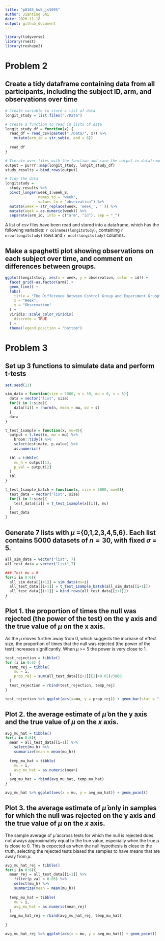 ```yaml
---
title: "p8105_hw5_js5095"
author: Jianting Shi
date: 2020-11-18
output: github_document
---
```


```r
library(tidyverse)
library(rvest)
library(reshape2)
```

# Problem 2

## Create a tidy dataframe containing data from all participants, including the subject ID, arm, and observations over time

```r
# Create variable to store a list of data
longit_study = list.files("./Data")

# Create a function to read in lists of data
longit_study_df = function(x) {
  read_df = read_csv(paste0("./Data/", x)) %>% 
    mutate(arm_id = str_sub(x, end = 6))
    
  read_df
}

# Iterate over files with the function and save the output in dataframe
output = purrr::map(longit_study, longit_study_df)
study_results = bind_rows(output) 

# Tidy the data
longitstudy = 
  study_results %>% 
  pivot_longer(week_1:week_8,
               names_to = "week", 
               values_to = "observation") %>% 
  mutate(week = str_replace(week, 'week_', '')) %>% 
  mutate(week = as.numeric(week)) %>% 
  separate(arm_id, into = c("arm", "id"), sep = "_")
```

A list of csv files have been read and stored into a dataframe, which has the following variables: `r colnames(longitstudy)`, containing `r nrow(longitstudy)` rows and `r ncol(longitstudy)` columns.

## Make a spaghetti plot showing observations on each subject over time, and comment on differences between groups.

```r
ggplot(longitstudy, aes(x = week, y = observation, color = id)) +
  facet_grid(~as.factor(arm)) +
  geom_line() +
  labs(
    title = "The Difference Between Control Group and Experiment Gruop",
    x = "Week",
    y = "Observation"
  ) +
  viridis::scale_color_viridis(
    discrete = TRUE
  ) + 
  theme(legend.position = "bottom")
```


# Problem 3

## Set up 3 functions to simulate data and perform t-tests

```r
set.seed(11)

sim_data = function(size = 5000, n = 30, mu = 0, s = 5){
  data = vector("list", size)
  for(i in 1:size){
    data[[i]] = rnorm(n, mean = mu, sd = s)
  }
  data
}

t_test_1sample = function(x, mu=0){
  output = t.test(x, mu = mu) %>%
    broom::tidy() %>%
    select(estimate, p.value) %>%
    as.numeric()
  
  tbl = tibble(
    mu_h = output[1],
    p_val = output[2]
  )
  tbl
}

t_test_1sample_batch = function(x, size = 5000, mu=0){
  test_data = vector("list", size)
  for(i in 1:size){
    test_data[[i]] = t_test_1sample(x[[i]], mu)
  }
  test_data
}
```

## Generate 7 lists with $\mu$ ={0,1,2,3,4,5,6}. Each list contains 5000 datasets of $n=30$, with fixed $\sigma$ = 5.

```r
all_sim_data = vector("list", 7)
all_test_data = vector("list",7)

### Test mu = 0
for(i in 0:6){
  all_sim_data[[i+1]] = sim_data(mu=i)
  all_test_data[[i+1]] = t_test_1sample_batch(all_sim_data[[i+1]])
  all_test_data[[i+1]] = bind_rows(all_test_data[[i+1]])
}
```

## Plot 1. the proportion of times the null was rejected (the power of the test) on the y axis and the true value of $\mu$ on the x axis.

As the $\mu$ moves further away from 0, which suggests the increase of effect size, the proportion of times that the null was rejected (the power of the test) increases significantly. When $\mu$ >= 5 the power is very close to 1. 

```r
test_rejection = tibble()
for (i in 0:6) {
  temp_rej = tibble(
    mu = i,
    prop_rej = sum(all_test_data[[i+1]][2]<0.05)/5000
  ) 
  test_rejection = rbind(test_rejection, temp_rej)
}

test_rejection %>% ggplot(aes(x=mu, y = prop_rej)) + geom_bar(stat = "identity")
```


## Plot 2. the average estimate of $\hat\mu$  on the y axis and the true value of $\mu$ on the $x$ axis.

```r
avg_mu_hat = tibble()
for(i in 0:6){
  mean = all_test_data[[i+1]] %>%
    select(mu_h) %>%
    summarize(mean = mean(mu_h))
  
  temp_mu_hat = tibble(
    mu = i,
    avg_mu_hat = as.numeric(mean)
  ) 
  avg_mu_hat = rbind(avg_mu_hat, temp_mu_hat)
}

avg_mu_hat %>% ggplot(aes(x = mu, y = avg_mu_hat)) + geom_point()
```

## Plot 3. the average estimate of $\hat\mu$ only in samples for which the null was rejected on the y axis and the true value of $\mu$ on the $x$ axis.

The sample average of $\hat\mu$ accross tests for which the null is rejected does not always approximately equal to the true value, especially when the true $\mu$ is close to 0. This is expected as when the null hypothesis is close to the truth, selecting the rejected tests biased the samples to have means that are away from $\mu$.

```r
avg_mu_hat_rej = tibble()
for(i in 0:6){
  mean_rej = all_test_data[[i+1]] %>%
    filter(p_val < 0.05) %>%
    select(mu_h) %>%
    summarize(mean = mean(mu_h))
  
  temp_mu_hat = tibble(
    mu = i,
    avg_mu_hat = as.numeric(mean_rej)
  )
  avg_mu_hat_rej = rbind(avg_mu_hat_rej, temp_mu_hat)
  
}

avg_mu_hat_rej %>% ggplot(aes(x = mu, y = avg_mu_hat)) + geom_point()
```

